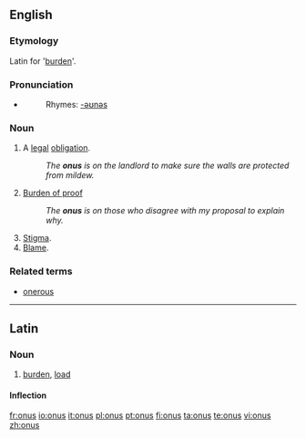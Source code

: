 ==English==

===Etymology===
Latin for '[[burden]]'.

===Pronunciation===
*{{IPA|/ˈəʊnəs/}}
*:Rhymes: [[Rhymes:English:-əʊnəs|-əʊnəs]]

===Noun===
{{en-noun|onuses|-}}

#A [[legal]] [[obligation]].
#:''The '''onus''' is on the landlord to make sure the walls are protected from mildew.''
#{{uncountable}} [[burden of proof|Burden of proof]]
#:''The '''onus''' is on those who disagree with my proposal to explain why.''
#[[Stigma]].
#[[Blame]].

===Related terms===
* [[onerous]]

----

==Latin==

===Noun===
{{la-noun|onus|oneris|oneris|n|third}}

# [[burden]], [[load]]

====Inflection====
{{ladecl3n}}
{{la-decl-3rd-N|onus|onus|oner|oner}}

[[fr:onus]]
[[io:onus]]
[[it:onus]]
[[pl:onus]]
[[pt:onus]]
[[fi:onus]]
[[ta:onus]]
[[te:onus]]
[[vi:onus]]
[[zh:onus]]